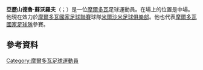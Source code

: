 {{blpunsourced|time=2015-06-03T15:41:20+00:00}}
{{expand|time=2015-06-03T15:41:20+00:00}}
'''亞歷山德魯·蘇沃羅夫'''（{{lang-ro|Alexandru Suvorov}}；{{bd|1987年|2月2日}}）是一位[[摩爾多瓦|摩爾多瓦]]足球運動員。在場上的位置是中場。他現在效力於[[摩爾多瓦國家足球聯賽|摩爾多瓦國家足球聯賽]]球隊[[米爾沙米足球俱樂部|米爾沙米足球俱樂部]]。他也代表[[摩爾多瓦國家足球隊|摩爾多瓦國家足球隊]]參賽。
==參考資料==
{{Reflist}}

{{DEFAULTSORT: Suvorov, Alexandru}}
[[Category:摩爾多瓦足球運動員|Category:摩爾多瓦足球運動員]]